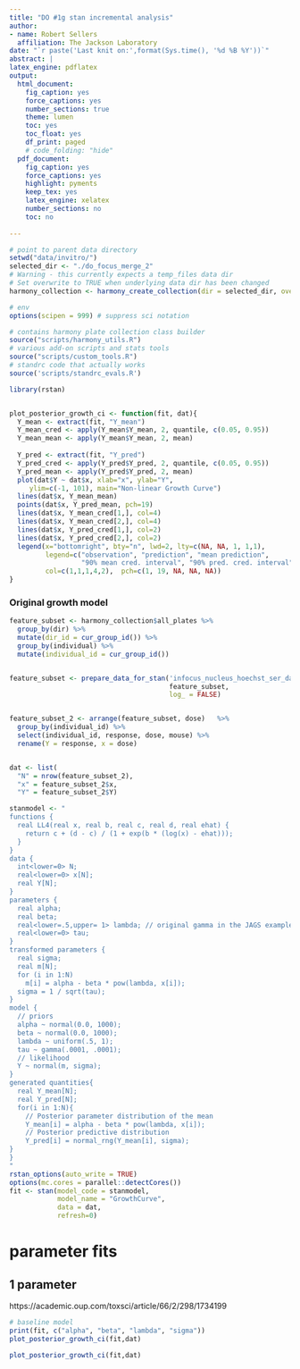 ```yaml
---
title: "DO #1g stan incremental analysis"
author:
- name: Robert Sellers
  affiliation: The Jackson Laboratory
date: "`r paste('Last knit on:',format(Sys.time(), '%d %B %Y'))`"
abstract: |
latex_engine: pdflatex
output:
  html_document:
    fig_caption: yes
    force_captions: yes
    number_sections: true
    theme: lumen
    toc: yes
    toc_float: yes
    df_print: paged
    # code_folding: "hide"
  pdf_document:
    fig_caption: yes
    force_captions: yes
    highlight: pyments
    keep_tex: yes
    latex_engine: xelatex
    number_sections: no
    toc: no
    
---
```

```r
# point to parent data directory
setwd("data/invitro/")
selected_dir <- "./do_focus_merge_2"
# Warning - this currently expects a temp_files data dir 
# Set overwrite to TRUE when underlying data dir has been changed
harmony_collection <- harmony_create_collection(dir = selected_dir, overwrite = FALSE)

# env
options(scipen = 999) # suppress sci notation

# contains harmony plate collection class builder
source("scripts/harmony_utils.R")
# various add-on scripts and stats tools
source("scripts/custom_tools.R")
# standrc code that actually works
source('scripts/standrc_evals.R')
```

```r
library(rstan)


plot_posterior_growth_ci <- function(fit, dat){
  Y_mean <- extract(fit, "Y_mean")
  Y_mean_cred <- apply(Y_mean$Y_mean, 2, quantile, c(0.05, 0.95))
  Y_mean_mean <- apply(Y_mean$Y_mean, 2, mean)
  
  Y_pred <- extract(fit, "Y_pred")
  Y_pred_cred <- apply(Y_pred$Y_pred, 2, quantile, c(0.05, 0.95))
  Y_pred_mean <- apply(Y_pred$Y_pred, 2, mean)
  plot(dat$Y ~ dat$x, xlab="x", ylab="Y", 
     ylim=c(-1, 101), main="Non-linear Growth Curve")
  lines(dat$x, Y_mean_mean)
  points(dat$x, Y_pred_mean, pch=19)
  lines(dat$x, Y_mean_cred[1,], col=4)
  lines(dat$x, Y_mean_cred[2,], col=4)
  lines(dat$x, Y_pred_cred[1,], col=2)
  lines(dat$x, Y_pred_cred[2,], col=2)
  legend(x="bottomright", bty="n", lwd=2, lty=c(NA, NA, 1, 1,1),
         legend=c("observation", "prediction", "mean prediction",
                  "90% mean cred. interval", "90% pred. cred. interval"),
         col=c(1,1,1,4,2),  pch=c(1, 19, NA, NA, NA))
}
```

### Original growth model

```r
feature_subset <- harmony_collection$all_plates %>%
  group_by(dir) %>%
  mutate(dir_id = cur_group_id()) %>%
  group_by(individual) %>%
  mutate(individual_id = cur_group_id())


feature_subset <- prepare_data_for_stan('infocus_nucleus_hoechst_ser_dark_1px_mean',
                                        feature_subset, 
                                        log_ = FALSE)


feature_subset_2 <- arrange(feature_subset, dose)   %>%
  group_by(individual_id) %>%
  select(individual_id, response, dose, mouse) %>% 
  rename(Y = response, x = dose) 


dat <- list(
  "N" = nrow(feature_subset_2),  
  "x" = feature_subset_2$x,
  "Y" = feature_subset_2$Y)

stanmodel <- "
functions {
  real LL4(real x, real b, real c, real d, real ehat) {
    return c + (d - c) / (1 + exp(b * (log(x) - ehat)));
  }
}
data {
  int<lower=0> N; 
  real<lower=0> x[N];
  real Y[N]; 
} 
parameters {
  real alpha; 
  real beta;  
  real<lower=.5,upper= 1> lambda; // original gamma in the JAGS example  
  real<lower=0> tau; 
} 
transformed parameters {
  real sigma; 
  real m[N];
  for (i in 1:N) 
    m[i] = alpha - beta * pow(lambda, x[i]);
  sigma = 1 / sqrt(tau); 
} 
model {
  // priors
  alpha ~ normal(0.0, 1000); 
  beta ~ normal(0.0, 1000); 
  lambda ~ uniform(.5, 1); 
  tau ~ gamma(.0001, .0001); 
  // likelihood
  Y ~ normal(m, sigma);   
}
generated quantities{
  real Y_mean[N]; 
  real Y_pred[N]; 
  for(i in 1:N){
    // Posterior parameter distribution of the mean
    Y_mean[i] = alpha - beta * pow(lambda, x[i]);
    // Posterior predictive distribution
    Y_pred[i] = normal_rng(Y_mean[i], sigma);   
}
}
"
rstan_options(auto_write = TRUE)
options(mc.cores = parallel::detectCores())
fit <- stan(model_code = stanmodel, 
            model_name = "GrowthCurve", 
            data = dat,
            refresh=0)
```
# parameter fits
## 1 parameter

 https://academic.oup.com/toxsci/article/66/2/298/1734199

```r
# baseline model
print(fit, c("alpha", "beta", "lambda", "sigma"))
plot_posterior_growth_ci(fit,dat)
```

```r
plot_posterior_growth_ci(fit,dat)
```